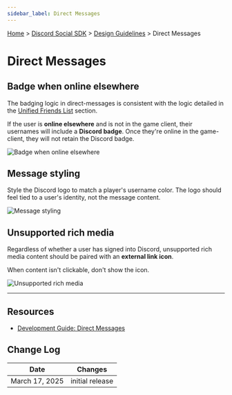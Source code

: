 ```yaml
---
sidebar_label: Direct Messages
---
```


[Home](/docs/intro) > [Discord Social SDK](/docs/discord-social-sdk/overview) > [Design Guidelines](/docs/discord-social-sdk/design-guidelines) > Direct Messages

# Direct Messages


## Badge when online elsewhere

The badging logic in direct-messages is consistent with the logic detailed in the [Unified Friends List](/docs/discord-social-sdk/design-guidelines_UNIFIED_FRIENDS_LIST) section.

If the user is **online elsewhere** and is not in the game client, their usernames will include a **Discord badge**. Once they're online in the game-client, they will not retain the Discord badge.

![Badge when online elsewhere](images/social-sdk/design-guidelines/animated/DMs-02.gif)

## Message styling

Style the Discord logo to match a player's username color. The logo should feel tied to a user's identity, not the message content. 

![Message styling](images/social-sdk/design-guidelines/DMs-03.png)

## Unsupported rich media
Regardless of whether a user has signed into Discord, unsupported rich media content should be paired with an **external link icon**.

When content isn't clickable, don't show the icon. 

![Unsupported rich media](images/social-sdk/design-guidelines/DMs-04.png)

---

## Resources 

- [Development Guide: Direct Messages](/docs/discord-social-sdk/development-guides/sending-direct-messages)

## Change Log

| Date           | Changes         |
|----------------|-----------------|
| March 17, 2025 | initial release |
